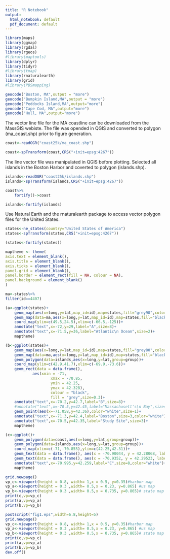 ```yaml
---
title: "R Notebook"
output:
  html_notebook: default
  pdf_document: default
---
```


```r
library(maps)
library(ggmap)
library(rgdal)
library(rgeos)
#library(maptools)
library(dplyr)
library(tidyr)
#library(tmap)
library(rnaturalearth)
library(grid)
#library(PBSmapping)
```


```r
geocode("Boston, MA",output = "more")
geocode("Bumpkin Island,MA",output = "more")
geocode("Peddocks Island,MA",output="more")
geocode("Cape Cod, MA",output="more")
geocode("Hull, MA",output="more")
```
The vector line file for the MA coastline can be downloaded from the MassGIS webiste. The file was opended in QGIS and converted to polygon (ma_coast.shp) prior to figure generation. 

```r
coast<-readOGR("coast25k/ma_coast.shp")
```

```r
coast<-spTransform(coast,CRS("+init=epsg:4267"))
```

The line vector file was manipulated in QGIS before plotting. Selected all islands in the Boston Harbor and coverted to polygon (islands.shp). 

```r
islands<-readOGR("coast25k/islands.shp")
islands<-spTransform(islands,CRS("+init=epsg:4267"))
```

```r
coast%>%
	fortify()->coast
```

```r
islands<-fortify(islands)
```
Use Natural Earth and the rnaturalearth package to access vector polygon files for the United States.

```r
states<-ne_states(country="United States of America")
states<-spTransform(states,CRS("+init=epsg:4267"))
```

```r
(states<-fortify(states))
```



```r
maptheme <- theme(
axis.text = element_blank(),
axis.title = element_blank(),
axis.ticks = element_blank(),
panel.grid = element_blank(),
panel.border = element_rect(fill = NA, colour = NA),
panel.background = element_blank()
)
```


```r
ma<-states%>%
filter(id==4407)
````


```r
(a<-ggplot(states)+
	geom_map(aes(x=long,y=lat,map_id=id),map=states,fill="grey90",color="grey80",size=0.01)+
	geom_map(data=ma,aes(x=long,y=lat,map_id=id),map=states,fill="black",color="black",size=0.5)+
	coord_map(ylim=c(49.5,24.5),xlim=c(-66.5,-125))+
	annotate("text",x=-72,y=29,label="A",size=8)+
	annotate("text",x=-71.5,y=36,label="Atlantic\n Ocean",size=2)+
	maptheme)
```

```r
(b<-ggplot(states)+
	geom_map(aes(x=long,y=lat,map_id=id),map=states,fill="grey80",color="black")+
	geom_map(data=ma,aes(x=long,y=lat,map_id=id),map=states,fill="black",color="black")+
	geom_polygon(data=islands,aes(x=long,y=lat,group=group))+
 	coord_map(ylim=c(42.9,41.7),xlim=c(-69.9,-73.6))+
	geom_rect(data = data.frame(),
			aes(xmin = -71, 
					xmax = -70.85, 
					ymin = 42.25, 
					ymax = 42.328),
					colour = "black", 
					fill = "grey",size=0.3)+
	annotate("text",x=-70.2,y=42.7,label="B",size=8)+
	#annotate("text",x=-70.5,y=42.45,label="Massachusett's\n Bay",size=2)+
	geom_point(aes(x=-71.058,y=42.36),color="white",size=1)+
	annotate("text",x=-71.3,y=42.4,label="Boston",size=3,color="white")+
 	annotate("text",x=-70.5,y=42.35,label="Study Site",size=3)+
	maptheme)
```

```r
(c<-ggplot()+
	geom_polygon(data=coast,aes(x=long,y=lat,group=group))+
 	geom_polygon(data=islands,aes(x=long,y=lat,group=group))+
	coord_map(xlim=c(-71,-70.855),ylim=c(42.25,42.31))+
	geom_text(data = data.frame(), aes(x = -70.90044, y = 42.28068, label = "Bumpkin \n Island"),hjust= 0.6, vjust = -0.4)+
	geom_text(data = data.frame(), aes(x = -70.9352, y = 42.29523, label = "Peddocks\n Island"),hjust = 1,vjust=-1.2)+
	annotate("text",x=-70.995,y=42.259,label="C",size=8,color="white")+
 	maptheme)
```


```r
grid.newpage()
vp_c<-viewport(height = 0.8, width= 1,x = 0.5, y=0.35)#harbor map
vp_a<-viewport(height = 0.3 ,width= 0.5,x = 0.23, y=0.865) #us map
vp_b<-viewport(height = 0.3 ,width= 0.5,x = 0.735, y=0.865)# state map
print(c,vp=vp_c)
print(a,vp=vp_a)
print(b,vp=vp_b)
```
```r
postscript("fig1.eps",width=6.8,height=5)
grid.newpage()
vp_c<-viewport(height = 0.8, width= 1,x = 0.5, y=0.35)#harbor map
vp_a<-viewport(height = 0.3 ,width= 0.5,x = 0.23, y=0.865) #us map
vp_b<-viewport(height = 0.3 ,width= 0.5,x = 0.735, y=0.865)# state map
print(c,vp=vp_c)
print(a,vp=vp_a)
print(b,vp=vp_b)
dev.off()
```


